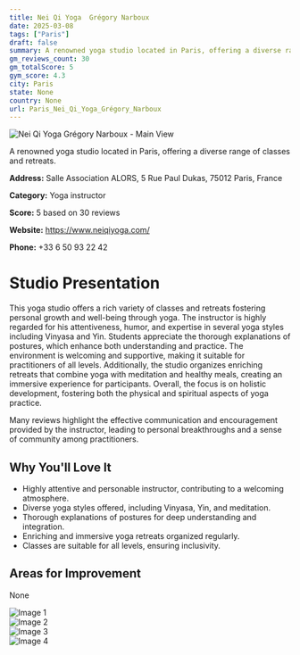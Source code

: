 ```yaml
---
title: Nei Qi Yoga  Grégory Narboux
date: 2025-03-08
tags: ["Paris"]  
draft: false
summary: A renowned yoga studio located in Paris, offering a diverse range of classes and retreats.
gm_reviews_count: 30
gm_totalScore: 5
gym_score: 4.3
city: Paris
state: None
country: None
url: Paris_Nei_Qi_Yoga_Grégory_Narboux
---
```


<div className="aspect-[16/9] relative my-8">
  <img 
    src="https://lh5.googleusercontent.com/p/AF1QipNsdFBMuMmQzbxQybE68XPjm7DxxkJciW8sgTQS=w1920-h1080-k-no"
    alt="Nei Qi Yoga  Grégory Narboux - Main View"
    className="object-cover absolute inset-0 w-full h-full rounded-lg"
  />
</div>

A renowned yoga studio located in Paris, offering a diverse range of classes and retreats.

**Address:** Salle Association ALORS, 5 Rue Paul Dukas, 75012 Paris, France

**Category:** Yoga instructor

**Score:** 5 based on 30 reviews

**Website:** https://www.neiqiyoga.com/

**Phone:** +33 6 50 93 22 42

# Studio Presentation

This yoga studio offers a rich variety of classes and retreats fostering personal growth and well-being through yoga. The instructor is highly regarded for his attentiveness, humor, and expertise in several yoga styles including Vinyasa and Yin. Students appreciate the thorough explanations of postures, which enhance both understanding and practice. The environment is welcoming and supportive, making it suitable for practitioners of all levels. Additionally, the studio organizes enriching retreats that combine yoga with meditation and healthy meals, creating an immersive experience for participants. Overall, the focus is on holistic development, fostering both the physical and spiritual aspects of yoga practice.

Many reviews highlight the effective communication and encouragement provided by the instructor, leading to personal breakthroughs and a sense of community among practitioners.

## Why You'll Love It

- Highly attentive and personable instructor, contributing to a welcoming atmosphere.
- Diverse yoga styles offered, including Vinyasa, Yin, and meditation.
- Thorough explanations of postures for deep understanding and integration.
- Enriching and immersive yoga retreats organized regularly.
- Classes are suitable for all levels, ensuring inclusivity.

## Areas for Improvement

None

<div className="grid grid-cols-1 xl:grid-cols-2 gap-4 my-8">
<div className="aspect-[4/3] relative"><img src="https://lh5.googleusercontent.com/p/AF1QipP2tDEN_L8WVIlPmszudaw4XHzjdKc2fW4DC7x8=w1920-h1080-k-no" alt="Image 1" className="object-cover absolute inset-0 w-full h-full rounded-lg" /></div>
<div className="aspect-[4/3] relative"><img src="https://lh5.googleusercontent.com/p/AF1QipOtOjEiy3waZ4nSXs6zSZbxuXMssjTaeo_fqH45=w1920-h1080-k-no" alt="Image 2" className="object-cover absolute inset-0 w-full h-full rounded-lg" /></div>
<div className="aspect-[4/3] relative"><img src="https://lh5.googleusercontent.com/p/AF1QipOibm2sN1skmxWUv6U2KsdhZv8P3Kxry7pY8hKd=w1920-h1080-k-no" alt="Image 3" className="object-cover absolute inset-0 w-full h-full rounded-lg" /></div>
<div className="aspect-[4/3] relative"><img src="https://lh5.googleusercontent.com/p/AF1QipPRHlRZMiX_3W72bBs7IEsDI7fgJe4I7t27AKNT=w1920-h1080-k-no" alt="Image 4" className="object-cover absolute inset-0 w-full h-full rounded-lg" /></div>
</div>